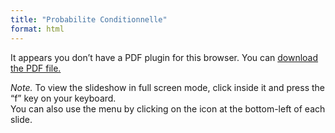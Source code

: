 ```yaml
---
title: "Probabilite Conditionnelle"
format: html
---
```


<object data="./probabilite_conditionnelle.pdf" type="application/pdf" width="100%" height="600px">

<p>It appears you don't have a PDF plugin for this browser. You can <a href="./probabilite_conditionnelle.pdf">download the PDF file.</a></p>

</object>

*Note.* To view the slideshow in full screen mode, click inside it and press the "f" key on your keyboard.<br /> You can also use the menu by clicking on the icon at the bottom-left of each slide.